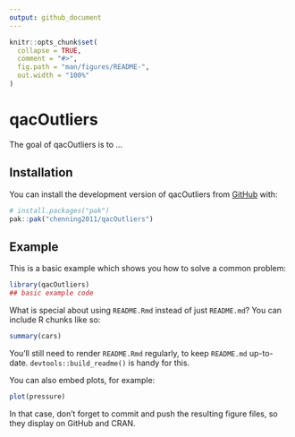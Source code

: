 ```yaml
---
output: github_document
---
```


<!-- README.md is generated from README.Rmd. Please edit that file -->

```r
knitr::opts_chunk$set(
  collapse = TRUE,
  comment = "#>",
  fig.path = "man/figures/README-",
  out.width = "100%"
)
```

# qacOutliers

<!-- badges: start -->
<!-- badges: end -->

The goal of qacOutliers is to ...

## Installation

You can install the development version of qacOutliers from [GitHub](https://github.com/) with:

``` r
# install.packages("pak")
pak::pak("chenning2011/qacOutliers")
```

## Example

This is a basic example which shows you how to solve a common problem:

```r
library(qacOutliers)
## basic example code
```

What is special about using `README.Rmd` instead of just `README.md`? You can include R chunks like so:

```r
summary(cars)
```

You'll still need to render `README.Rmd` regularly, to keep `README.md` up-to-date. `devtools::build_readme()` is handy for this.

You can also embed plots, for example:

```r
plot(pressure)
```

In that case, don't forget to commit and push the resulting figure files, so they display on GitHub and CRAN.
